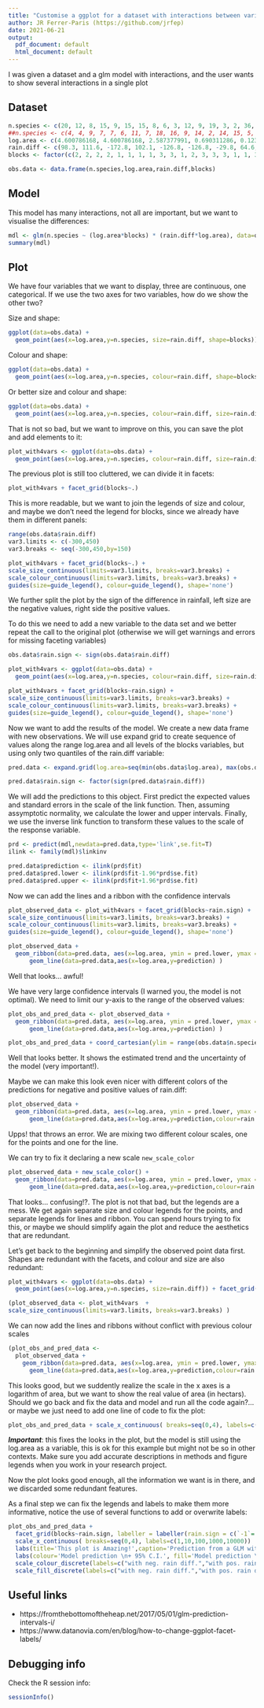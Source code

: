 ```yaml
---
title: "Customise a ggplot for a dataset with interactions between variables"
author: JR Ferrer-Paris (https://github.com/jrfep)
date: 2021-06-21
output:
  pdf_document: default
  html_document: default
---
```


I was given a dataset and a glm model with interactions, and the user wants to show several interactions in a single plot

## Dataset

```r
n.species <- c(20, 12, 8, 15, 9, 15, 15, 8, 6, 3, 12, 9, 19, 3, 2, 36, 13, 27, 13, 16, 15, 7, 12, 36, 30, 7, 17, 7, 3, 11, 17, 4, 15, 7, 12, 24, 11, 9, 22, 11, 22, 22, 17, 11, 14, 24, 14, 13, 18, 24, 4, 19, 17, 3, 10, 8, 16, 5, 40, 20)
##n.species <- c(4, 4, 9, 7, 7, 6, 11, 7, 18, 16, 9, 14, 2, 14, 15, 5, 3, 11, 4, 9, 8, 7, 6, 8, 7, 4, 4, 9, 8, 10, 15, 11, 8, 7, 9, 5, 9, 14, 4, 6, 9, 10, 13, 8, 9, 7, 7, 6, 12, 11, 6, 6, 5, 5, 8, 8, 10, 11, 11, 0)
log.area <- c(4.600786168, 4.600786168, 2.587377991, 0.690311286, 0.123721006, 1.475014166, 0.93399822, 1.725134595, 2.240236394, 0.611585246, 1.239139249, -0.117247844, 2.301647774, 1.820698544, 1.820698544, 1.657655225, 1.657655225, 2.341799021, 1.820698544, 1.350418601, 2.156923017, 2.156923017, 1.602848605, 0.549125927, 1.818928908, 1.790386511, 1.818928908, 0.991226076, 1.209675835, 1.457836498, 1.457836498, 2.996815091, 2.996815091, 2.996815091, 2.471614231, 2.471614231, 2.996815091, 2.996815091, 2.996815091, 1.347113302, 4.600786168, 0.951837592, 0.901534602, 0.509283189, 1.65374203, 1.65374203, 2.546547722, 2.546547722, 2.546547722, 2.546547722, 0.660751674, 0.594547233, 2.244172185, 2.244172185, 2.804492179, 4.235323083, 2.281941707, 2.281941707, 4.322433684, 4.322433684)
rain.diff <- c(98.3, 111.6, -172.8, 102.1, -126.8, -126.8, -29.8, 64.6, 72.5, 133.4, 66.9, 155.5, -119.5, -222.7, -222.7, 45.7, 45.7, 430.6, -40.7, 50.9, 61.9, -39.8, -31.8, 123.8, 130.8, -248.2, 130.8, 201.4, 170.4, 158.5, 160.1, 184.5, 212.3, 212.3, 429.6, 430, 131.1, 131.1, 131.1, 363.6, 274.1, 52.9, 62.9, 76.9, 6.1, 6.1, -75.9, -75.9, -81.9, -293.1, -278.8, -164.8, -3.3, -3.3, -3.3, -214.3, -188, -191.6, -18.8, -18.8)
blocks <- factor(c(2, 2, 2, 2, 1, 1, 1, 1, 3, 3, 1, 2, 3, 3, 3, 1, 1, 3, 3, 1, 1, 1, 2, 1, 1, 1, 1, 2, 2, 1, 1, 1, 1, 1, 3, 3, 1, 1, 1, 1, 2, 1, 1, 2, 1, 1, 1, 1, 1, 1, 1, 3, 3, 3, 3, 1, 3, 3, 3, 3),labels=c("G1","G2","G3"))

obs.data <- data.frame(n.species,log.area,rain.diff,blocks)

```

## Model

This model has many interactions, not all are important, but we want to visualise the differences:

```r
mdl <- glm(n.species ~ (log.area*blocks) * (rain.diff*log.area), data=obs.data, family=quasipoisson())
summary(mdl)
```

## Plot

We have four variables that we want to display, three are continuous, one categorical. If we use the two axes for two variables, how do we show the other two?

Size and shape:

```r
ggplot(data=obs.data) +
  geom_point(aes(x=log.area,y=n.species, size=rain.diff, shape=blocks))
```

Colour and shape:
```r
ggplot(data=obs.data) +
  geom_point(aes(x=log.area,y=n.species, colour=rain.diff, shape=blocks))
```

Or better size and colour and shape:
```r
ggplot(data=obs.data) +
  geom_point(aes(x=log.area,y=n.species, colour=rain.diff, size=rain.diff,shape=blocks))
```

That is not so bad, but we want to improve on this, you can save the plot and add elements to it:
```r

plot_with4vars <- ggplot(data=obs.data) +
  geom_point(aes(x=log.area,y=n.species, colour=rain.diff, size=rain.diff,shape=blocks))

```

The previous plot is still too cluttered, we can divide it in facets:

```r
plot_with4vars + facet_grid(blocks~.)
```

This is more readable, but we want to join the legends of size and colour, and maybe we don't need the legend for blocks, since we already have them in different panels:

```r
range(obs.data$rain.diff)
var3.limits <- c(-300,450)
var3.breaks <- seq(-300,450,by=150)

plot_with4vars + facet_grid(blocks~.) +
scale_size_continuous(limits=var3.limits, breaks=var3.breaks) +
scale_colour_continuous(limits=var3.limits, breaks=var3.breaks) +
guides(size=guide_legend(), colour=guide_legend(), shape='none')

```

We further split the plot by the sign of the difference in rainfall, left size are the negative values, right side the positive values.

To do this we need to add a new variable to the data set and we better repeat the call to the original plot (otherwise we will get warnings and errors for missing faceting variables)

```r
obs.data$rain.sign <- sign(obs.data$rain.diff)

plot_with4vars <- ggplot(data=obs.data) +
  geom_point(aes(x=log.area,y=n.species, colour=rain.diff, size=rain.diff,shape=blocks))

plot_with4vars + facet_grid(blocks~rain.sign) +
scale_size_continuous(limits=var3.limits, breaks=var3.breaks) +
scale_colour_continuous(limits=var3.limits, breaks=var3.breaks) +
guides(size=guide_legend(), colour=guide_legend(), shape='none')

```

Now we want to add the results of the model. We create a new data frame with new observations. We will use expand grid to create sequence of values along the range log.area and all levels of the blocks variables, but using only two quantiles of the rain.diff variable:

```r
pred.data <- expand.grid(log.area=seq(min(obs.data$log.area), max(obs.data$log.area), length=20), rain.diff=quantile(obs.data$rain.diff,c(.25,.75)), blocks=levels(obs.data$blocks))

pred.data$rain.sign <- factor(sign(pred.data$rain.diff))
```

We will add the predictions to this object. First predict the expected values and standard errors in the scale of the link function. Then, assuming assymptotic normality, we calculate the lower and upper intervals. Finally, we use the inverse link function to transform these values to the scale of the response variable.

```r
prd <- predict(mdl,newdata=pred.data,type='link',se.fit=T)
ilink <- family(mdl)$linkinv

pred.data$prediction <- ilink(prd$fit)
pred.data$pred.lower <- ilink(prd$fit-1.96*prd$se.fit)
pred.data$pred.upper <- ilink(prd$fit+1.96*prd$se.fit)

```


Now we can add the lines and a ribbon with the confidence intervals
```r
plot_observed_data <- plot_with4vars + facet_grid(blocks~rain.sign) +
scale_size_continuous(limits=var3.limits, breaks=var3.breaks) +
scale_colour_continuous(limits=var3.limits, breaks=var3.breaks) +
guides(size=guide_legend(), colour=guide_legend(), shape='none')

plot_observed_data +
  geom_ribbon(data=pred.data, aes(x=log.area, ymin = pred.lower, ymax = pred.upper), alpha = 0.2, color = NA) +
      geom_line(data=pred.data,aes(x=log.area,y=prediction) )

```

Well that looks... awful!

We have very large confidence intervals (I warned you, the model is not optimal). We need to limit our y-axis to the range of the observed values:

```r
plot_obs_and_pred_data <- plot_observed_data +
  geom_ribbon(data=pred.data, aes(x=log.area, ymin = pred.lower, ymax = pred.upper), alpha = 0.2, color = NA) +
      geom_line(data=pred.data,aes(x=log.area,y=prediction) )

plot_obs_and_pred_data + coord_cartesian(ylim = range(obs.data$n.species))
```

Well that looks better. It shows the estimated trend and the uncertainty of the model (very important!).

Maybe we can make this look even nicer with different colors of the predictions for negative and positive values of rain.diff:

```r

plot_observed_data +
  geom_ribbon(data=pred.data, aes(x=log.area, ymin = pred.lower, ymax = pred.upper, fill=rain.sign), alpha = 0.2, color = NA) +
      geom_line(data=pred.data,aes(x=log.area,y=prediction,colour=rain.sign) ) + coord_cartesian(ylim = range(obs.data$n.species)) + scale_fill_discrete(labels=c("min","max"))
```

Upps! that throws an error. We are mixing two different colour scales, one for the points and one for the line.

We can try to fix it declaring a new scale `new_scale_color`


```r

plot_observed_data + new_scale_color() +
  geom_ribbon(data=pred.data, aes(x=log.area, ymin = pred.lower, ymax = pred.upper, fill=rain.sign), alpha = 0.2, color = NA) +
      geom_line(data=pred.data,aes(x=log.area,y=prediction,colour=rain.sign) ) + coord_cartesian(ylim = range(obs.data$n.species)) + scale_fill_discrete(labels=c("min","max"))
```

That looks... confusing!?. The plot is not that bad, but the legends are a mess. We get again separate size and colour legends for the points, and separate legends for lines and ribbon. You can spend hours trying to fix this, or maybe we should simplify again the plot and reduce the aesthetics that are redundant.

Let's get back to the beginning and simplify the observed point data first. Shapes are redundant with the facets, and colour and size are also redundant:

```r
plot_with4vars <- ggplot(data=obs.data) +
  geom_point(aes(x=log.area,y=n.species, size=rain.diff)) + facet_grid(blocks~rain.sign)

(plot_observed_data <- plot_with4vars  +
scale_size_continuous(limits=var3.limits, breaks=var3.breaks) )

```

We can now add the lines and ribbons without conflict with previous colour scales


```r
(plot_obs_and_pred_data <-
  plot_observed_data +
    geom_ribbon(data=pred.data, aes(x=log.area, ymin = pred.lower, ymax = pred.upper, fill=rain.sign), alpha = 0.2, color = NA) +
      geom_line(data=pred.data,aes(x=log.area,y=prediction,colour=rain.sign) ) + coord_cartesian(ylim = range(obs.data$n.species)) + scale_fill_discrete(labels=c("min","max")) + scale_colour_discrete(labels=c("min","max")) )
```

This looks good, but we suddently realize the scale in the x axes is a logarithm of area, but we want to show the real value of area (in hectars). Should we go back and fix the data and model and run all the code again?... or maybe we just need to add one line of code to fix the plot:

```r
plot_obs_and_pred_data + scale_x_continuous( breaks=seq(0,4), labels=c(1,10,100,1000,10000))
```

***Important***: this fixes the looks in the plot, but the model is still using the log.area as a variable, this is ok for this example but might not be so in other contexts. Make sure you add accurate descriptions in methods and figure legends when you work in your research project.


Now the plot looks good enough, all the information we want is in there, and we discarded some redundant features.

As a final step we can fix the legends and labels to make them more informative, notice the use of several functions to add or overwrite labels:

```r
plot_obs_and_pred_data +
  facet_grid(blocks~rain.sign, labeller = labeller(rain.sign = c(`-1`='Negative rainfall diff.',`1`='Positive rainfall diff.'))) +
  scale_x_continuous( breaks=seq(0,4), labels=c(1,10,100,1000,10000))  +
  labs(title='This plot is Amazing!',caption='Prediction from a GLM with Quasipoisson error distribution and log-link, confidence interval are approximate.',x='Area (ha) in log-scale',y='# of species') +
  labs(colour='Model prediction \n+ 95% C.I.', fill='Model prediction \n+ 95% C.I.',size='Difference\nin rainfall (mm)') +
  scale_colour_discrete(labels=c("with neg. rain diff.","with pos. rain diff.")) +
  scale_fill_discrete(labels=c("with neg. rain diff.","with pos. rain diff."))

```

## Useful links
- https://fromthebottomoftheheap.net/2017/05/01/glm-prediction-intervals-i/
- https://www.datanovia.com/en/blog/how-to-change-ggplot-facet-labels/


## Debugging info

Check the R session info:

```r
sessionInfo()
```
